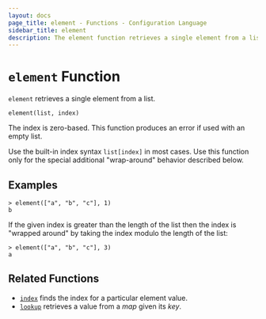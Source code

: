 ```yaml
---
layout: docs
page_title: element - Functions - Configuration Language
sidebar_title: element
description: The element function retrieves a single element from a list.
---
```


# `element` Function

`element` retrieves a single element from a list.

```hcl
element(list, index)
```

The index is zero-based. This function produces an error if used with an
empty list.

Use the built-in index syntax `list[index]` in most cases. Use this function
only for the special additional "wrap-around" behavior described below.

## Examples

```shell
> element(["a", "b", "c"], 1)
b
```

If the given index is greater than the length of the list then the index is
"wrapped around" by taking the index modulo the length of the list:

```shell
> element(["a", "b", "c"], 3)
a
```

## Related Functions

- [`index`](/docs/from-1.5/functions/collection/index-fn) finds the index for a particular element value.
- [`lookup`](/docs/from-1.5/functions/collection/lookup) retrieves a value from a _map_ given its _key_.
